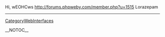 Hi, wEOHCws http://forums.phpweby.com/member.php?u=1515 Lorazepam
----
[[CategoryWebInterfaces]]

__NOTOC__